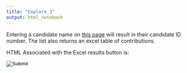 ```yaml
---
title: "Explore_3"
output: html_notebook
---
```


Entering a candidate name on [this page](http://media.ethics.ga.gov/search/Campaign/Campaign_ByContributions.aspx) will result in their candidate ID number.  The list also returns an excel table of contributions.  

HTML Associated with the Excel results button is:

<input type="image" name="ctl00$ContentPlaceHolder1$Export" id="ctl00_ContentPlaceHolder1_Export" src="../images/btnexcel.gif" style="border-width:0px;">